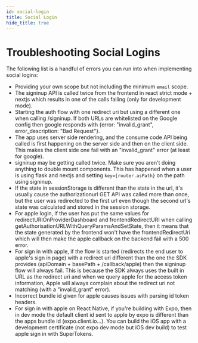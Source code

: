 ```yaml
---
id: social-login
title: Social Login
hide_title: true
---
```


<!-- COPY DOCS -->
<!-- ./thirdpartyemailpassword/troubleshooting/social-login.mdx -->

# Troubleshooting Social Logins

The following list is a handful of errors you can run into when implementing social logins:

* Providing your own scope but not including the minimum `email` scope.
* The signinup API is called twice from the frontend in react strict mode + nextjs which results in one of the calls failing (only for development mode).
* Starting the auth flow with one redirect uri but using a different one when calling /signinup. If both URLs are whitelisted on the Google config then google responds with {error: "invalid_grant", error_description: "Bad Request"}.
* The app uses server side rendering, and the consume code API being called is first happening on the server side and then on the client side. This makes the client side one fail with an "invalid_grant" error (at least for google).
* signinup may be getting called twice. Make sure you aren't doing anything to double mount components. This has happened when a user is using flask and nextjs and setting `key={router.asPath}` on the path using signinup.
* If the state in sessionStorage is different than the state in the url, it's usually cause the authorizationurl GET API was called more than once, but the user was redirected to the first url even though the second url's state was calculated and stored in the session storage.
* For apple login, if the user has put the same values for redirectURIOnProviderDashboard and frontendRedirectURI when calling getAuthorisationURLWithQueryParamsAndSetState, then it means that the state generated by the frontend won't have the frontendRedirectUri which will then make the apple callback on the backend fail with a 500 error.
* For sign in with apple, if the flow is started (redirects the end user to apple's sign in page) with a redirect uri different than the one the SDK provides (apiDomain + basePath + /callback/apple) then the signinup flow will always fail. This is because the SDK always uses the built in URL as the redirect uri and when we query apple for the access token information, Apple will always complain about the redirect uri not matching (with a "invalid_grant" error).
* Incorrect bundle id given for apple causes issues with parsing id token headers.
* For sign in with apple on React Native, if you're building with Expo, then in dev mode the default client id sent to apple by expo is different than the apps bundle id (expo.client.io...). You can build the iOS app with a development certificate (not expo dev mode but iOS dev build) to test apple sign in with SuperTokens.
